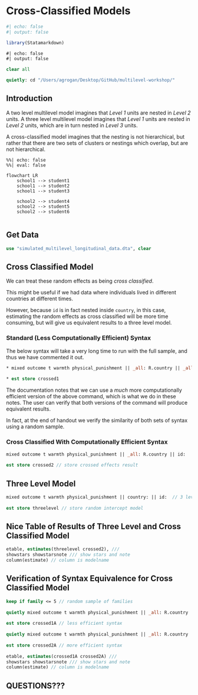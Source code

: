 # Cross-Classified Models

```r
#| echo: false
#| output: false

library(Statamarkdown)

```

```stata
#| echo: false
#| output: false

clear all

quietly: cd "/Users/agrogan/Desktop/GitHub/multilevel-workshop/"

```

## Introduction

A two level multilevel model imagines that *Level 1* units are nested in *Level 2* units. A three level multilevel model imagines that *Level 1* units are nested in *Level 2* units, which are in turn nested in *Level 3* units. 

A cross-classified model imagines that the nesting is not hierarchical, but rather that there are two sets of clusters or nestings which overlap, but are not hierarchical. 

```mermaid
%%| echo: false
%%| eval: false

flowchart LR
    school1 --> student1
    school1 --> student2
    school1 --> student3
    
    school2 --> student4
    school2 --> student5
    school2 --> student6
    
```

## Get Data

```stata

use "simulated_multilevel_longitudinal_data.dta", clear

```

## Cross Classified Model

We can treat these random effects as being *cross classified*. 

This might be useful if we had data where individuals lived in different countries at different times. 

However, because `id` is in fact nested inside `country`, in this case, estimating the random effects as cross classified will be more time consuming, but will give us equivalent results to a three level model.

### Standard (Less Computationally Efficient) Syntax

The below syntax will take a very long time to run with the full sample, and thus we have commented it out.

```stata
    
* mixed outcome t warmth physical_punishment || _all: R.country || _all: R.id
	
* est store crossed1

```
	
The documentation notes that we can use a *much* more computationally efficient version of the above command, which is what we do in these notes. The user can verify that both versions of the command will produce equivalent results.

In fact, at the end of handout we verify the similarity of both sets of syntax using a random sample.

### Cross Classified With Computationally Efficient Syntax

```stata

mixed outcome t warmth physical_punishment || _all: R.country || id:
	
est store crossed2 // store crossed effects result

```

## Three Level Model

```stata

mixed outcome t warmth physical_punishment || country: || id:  // 3 level w/ random intercepts only
	
est store threelevel // store random intercept model

```
	
## Nice Table of Results of Three Level and Cross Classified Model

```stata

etable, estimates(threelevel crossed2), ///
showstars showstarsnote /// show stars and note
column(estimate) // column is modelname

```

## Verification of Syntax Equivalence for Cross Classified Model

```stata

keep if family <= 5 // random sample of families
	
quietly mixed outcome t warmth physical_punishment || _all: R.country || _all: R.id
	
est store crossed1A // less efficient syntax
	
quietly mixed outcome t warmth physical_punishment || _all: R.country || id:
	
est store crossed2A // more efficient syntax
	
etable, estimates(crossed1A crossed2A) ///
showstars showstarsnote /// show stars and note
column(estimate) // column is modelname

```

## QUESTIONS??? 
